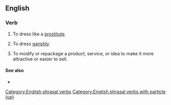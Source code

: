 ==English==

===Verb===
{{en-verb|*}}

# {{lb|en|informal|intransitive}} To dress like a [[prostitute]].
# {{lb|en|informal|intransitive}} To dress [[garishly]].
# {{lb|en|informal|transitive}} To modify or repackage a product, service, or idea to make it more attractive or easier to sell.
#: {{ux|en|They '''tarted up''' their business plan.}}

====See also====
* {{l|en|jazz up}}

[[Category:English phrasal verbs]]
[[Category:English phrasal verbs with particle (up)]]